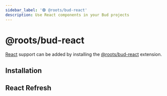 ```yaml
---
sidebar_label: '🟢 @roots/bud-react'
description: Use React components in your Bud projects
---
```




# @roots/bud-react

[React](https://reactjs.org) support can be added by installing the [@roots/bud-react](/extensions/bud-react) extension.

## Installation

<Install packages="@roots/bud-react" />

## React Refresh

<ReactRefresh />
